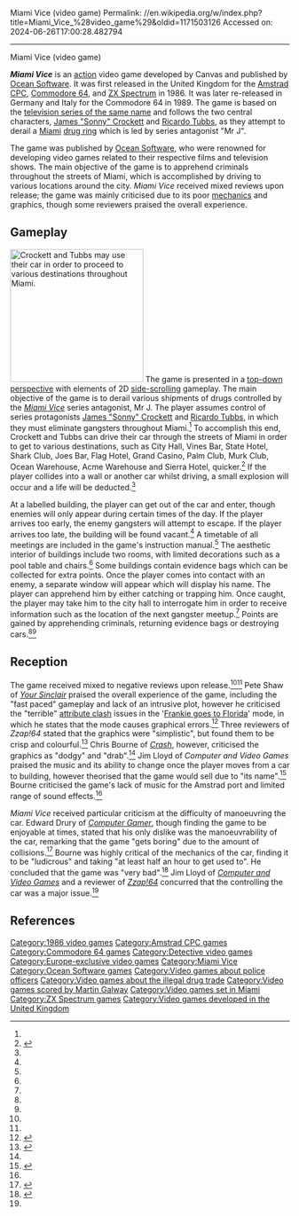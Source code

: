 Miami Vice (video game)
Permalink: //en.wikipedia.org/w/index.php?title=Miami_Vice_%28video_game%29&oldid=1171503126
Accessed on: 2024-06-26T17:00:28.482794



------
Miami Vice (video game)
{{Short description|1986 video game}}
{{for|the 2006 game|Miami Vice: The Game}}
{{Good article}}

{{Infobox video game
| title = Miami Vice
| image = Miami Vice Cover.jpg
| caption = Commodore 64 cover art
| developer = Canvas
| publisher = [[Ocean Software]]
| released = {{vgrelease|UK|August 1986|EU|1989}}
| composer = [[Martin Galway]] Jan hammer 
| genre = [[Action game|Action]]
| modes = [[Single-player video game|Single-player]]
| platforms = [[Amstrad CPC]], [[Commodore 64]], [[ZX Spectrum]]
}}
'''''Miami Vice''''' is an [[action game|action]] video game developed by Canvas and published by [[Ocean Software]]. It was first released in the United Kingdom for the [[Amstrad CPC]], [[Commodore 64]], and [[ZX Spectrum]] in 1986. It was later re-released in Germany and Italy for the Commodore 64 in 1989. The game is based on the [[Miami Vice|television series of the same name]] and follows the two central characters, [[James "Sonny" Crockett]] and [[Ricardo Tubbs]], as they attempt to derail a [[Miami]] [[drug ring]] which is led by series antagonist "Mr J".

The game was published by [[Ocean Software]], who were renowned for developing video games related to their respective films and television shows. The main objective of the game is to apprehend criminals throughout the streets of Miami, which is accomplished by driving to various locations around the city. ''Miami Vice'' received mixed reviews upon release; the game was mainly criticised due to its poor [[game mechanics|mechanics]] and graphics, though some reviewers praised the overall experience.

==Gameplay==
[[File:Miami Vice gameplay.jpg|thumb|left|240px|Crockett and Tubbs may use their car in order to proceed to various destinations throughout Miami.]]
The game is presented in a [[top-down perspective]] with elements of 2D [[side-scrolling shooter|side-scrolling]] gameplay. The main objective of the game is to derail various shipments of drugs controlled by the ''[[Miami Vice]]'' series antagonist, Mr J. The player assumes control of series protagonists [[James "Sonny" Crockett]] and [[Ricardo Tubbs]], in which they must eliminate gangsters throughout Miami.<ref name=crash/> To accomplish this end, Crockett and Tubbs can drive their car through the streets of Miami in order to get to various destinations, such as City Hall, Vines Bar, State Hotel, Shark Club, Joes Bar, Flag Hotel, Grand Casino, Palm Club, Murk Club, Ocean Warehouse, Acme Warehouse and Sierra Hotel, quicker.<ref name=ga>{{cite video game |title=Miami Vice |developer=Canvas |publisher=Ocean Software |date= 1986 |platform=Commodore 64|language=English}}</ref> If the player collides into a wall or another car whilst driving, a small explosion will occur and a life will be deducted.<ref name=crash/>

At a labelled building, the player can get out of the car and enter, though enemies will only appear during certain times of the day. If the player arrives too early, the enemy gangsters will attempt to escape. If the player arrives too late, the building will be found vacant.<ref name=crash/> A timetable of all meetings are included in the game's instruction manual.<ref name=zap/> The aesthetic interior of buildings include two rooms, with limited decorations such as a pool table and chairs.<ref name=ga/> Some buildings contain evidence bags which can be collected for extra points. Once the player comes into contact with an enemy, a separate window will appear which will display his name. The player can apprehend him by either catching or trapping him. Once caught, the player may take him to the city hall to interrogate him in order to receive information such as the location of the next gangster meetup.<ref name=zap/> Points are gained by apprehending criminals, returning evidence bags or destroying cars.<ref name=crash/><ref name=zap/>

==Reception==
{{Video game reviews
| CRASH = 27%<ref name=crash/>
| rev1 = ''[[Your Sinclair]]'' 
| rev1Score = 8/10<ref name=YS/>
| rev2 = ''[[Zzap!64]]'' 
| rev2Score = 30%<ref name=zap/>
| CVG = 8/10%<ref name=CVG/>
}}
The game received mixed to negative reviews upon release.<ref name=crash/><ref name=zap/> Pete Shaw of ''[[Your Sinclair]]'' praised the overall experience of the game, including the "fast paced" gameplay and lack of an intrusive plot, however he criticised the "terrible" [[attribute clash]] issues in the '[[Frankie Goes to Hollywood (video game)|Frankie goes to Florida]]' mode, in which he states that the mode causes graphical errors.<ref name=YS>{{cite journal|last1=Shaw|first1=Pete|title=Miami Vice review|journal=Your Sinclair|date=January 1987|issue=13|page=84|url=http://www.ysrnry.co.uk/articles/miamivice.htm|access-date=21 January 2016|url-status=dead|archive-url=https://web.archive.org/web/20160126173314/http://www.ysrnry.co.uk/articles/miamivice.htm|archive-date=26 January 2016}}</ref>
Three reviewers of ''Zzap!64'' stated that the graphics were "simplistic", but found them to be crisp and colourful.<ref name=zap>{{cite journal|title=Miami Vice review - Zzap!64|journal=Zzap!64|date=October 1986|issue=18|page=103|url=http://www.zzap64.co.uk/cgi-bin/displaypage.pl?issue=018&amp;page=103&amp;thumbstart=0&amp;magazine=zzap&amp;check=1|access-date=21 January 2016}}</ref> Chris Bourne of ''[[Crash (magazine)|Crash]]'', however, criticised the graphics as "dodgy" and "drab".<ref name=crash/> Jim Lloyd of ''Computer and Video Games'' praised the music and its ability to change once the player moves from a car to building, however theorised that the game would sell due to "its name".<ref name=CVG>{{cite journal|last1=Lloyd|first1=Jim|title=Miami Vice review - CVG|journal=Computer and Video Games|date=October 1986|issue=12|page=41|url=http://wos.meulie.net/pub/sinclair/magazines/C+VG/Issue060/Pages/CVG06000041.jpg|access-date=21 January 2016}}</ref> Bourne criticised the game's lack of music for the Amstrad port and limited range of sound effects.<ref name=crash/>

''Miami Vice'' received particular criticism at the difficulty of manoeuvring the car. Edward Drury of ''[[Computer Gamer]]'', though finding the game to be enjoyable at times, stated that his only dislike was the manoeuvrability of the car, remarking that the game "gets boring" due to the amount of collisions.<ref name=CG>{{cite journal|last1=Drury|first1=Edward|title=Miami Vice review|url=https://archive.org/stream/Computer_Gamer_Issue_19_1986-10_Argus_Press_GB#page/n21/mode/2up|journal=Computer Gamer|date=October 1986|issue=19|pages=22, 23|access-date=21 January 2016}}</ref> Bourne was highly critical of the mechanics of the car, finding it to be "ludicrous" and taking "at least half an hour to get used to". He concluded that the game was "very bad".<ref name=crash>{{cite journal|last1=Bourne|first1=Chris|title=Miami Vice review (Crash)|journal=Crash|date=December 1986|issue=35|pages=28, 29|url=http://www.zxspectrumreviews.co.uk/review.aspx?gid=3518&rid=6405|access-date=21 January 2016}}</ref> Jim Lloyd of ''[[Computer and Video Games]]'' and a reviewer of ''[[Zzap!64]]'' concurred that the controlling the car was a major issue.<ref name=CVG/>

==References==
{{reflist|30em}}

{{Miami Vice}}

[[Category:1986 video games]]
[[Category:Amstrad CPC games]]
[[Category:Commodore 64 games]]
[[Category:Detective video games]]
[[Category:Europe-exclusive video games]]
[[Category:Miami Vice]]
[[Category:Ocean Software games]]
[[Category:Video games about police officers]]
[[Category:Video games about the illegal drug trade]]
[[Category:Video games scored by Martin Galway]]
[[Category:Video games set in Miami]]
[[Category:ZX Spectrum games]]
[[Category:Video games developed in the United Kingdom]]
